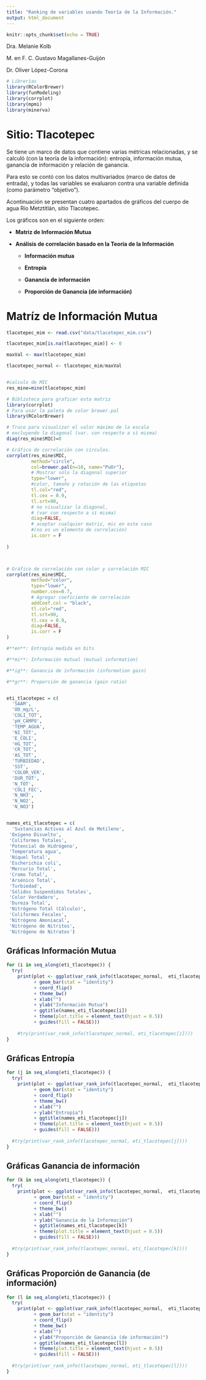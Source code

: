 ```yaml
---
title: "Ranking de variables usando Teoría de la Información."
output: html_document
---
```


```r
knitr::opts_chunk$set(echo = TRUE)
```

Dra. Melanie Kolb

M. en F. C. Gustavo Magallanes-Guijón

Dr. Oliver López-Corona

```r
# Librerías
library(RColorBrewer) 
library(funModeling)
library(corrplot)
library(mpmi)
library(minerva)

```


# Sitio: Tlacotepec

Se tiene un marco de datos que contiene varias métricas relacionadas, y se calculó (con la teoría de la información): entropía, información mutua, ganancia de información y relación de ganancia.

Para esto se contó con los datos multivariados (marco de datos de entrada), y todas las variables se evaluaron contra una variable definida (como parámetro "objetivo").

Acontinuación se presentan cuatro apartados de gráficos del cuerpo de agua Río Metztitlán, sitio Tlacotepec.

Los gráficos son en el siguiente orden:

* **Matriz de Información Mutua**
* **Análisis de correlación basado en la Teoría de la Información**

  + **Información mutua**

  + **Entropía**

  + **Ganancia de información**

  + **Proporción de Ganancia (de información)**

# Matríz de Información Mutua

```r
tlacotepec_mim <- read.csv("data/tlacotepec_mim.csv")

tlacotepec_mim[is.na(tlacotepec_mim)] <- 0

maxVal <- max(tlacotepec_mim)

tlacotepec_normal <- tlacotepec_mim/maxVal


#calculo de MIC
res_mine=mine(tlacotepec_mim)

```

```r
# Biblioteca para graficar esta matriz
library(corrplot) 
# Para usar la paleta de color brewer.pal
library(RColorBrewer) 

# Truco para visualizar el valor máximo de la escala
# excluyendo la diagonal (var. con respecto a sí misma)
diag(res_mine$MIC)=0

# Gráfico de correlación con círculos. 
corrplot(res_mine$MIC, 
         method="circle",
         col=brewer.pal(n=10, name="PuOr"),
         # Mostrar sólo la diagonal superior
         type="lower", 
         #color, tamaño y rotación de las etiquetas
         tl.col="red",
         tl.cex = 0.9, 
         tl.srt=90, 
         # no visualizar la diagonal,
         # (var con respecto a sí misma)
         diag=FALSE, 
         # aceptar cualquier matriz, mic en este caso
         #(no es un elemento de correlación)
         is.corr = F 
        
)




```
```r
# Gráfico de correlación con color y correlación MIC
corrplot(res_mine$MIC, 
         method="color",
         type="lower", 
         number.cex=0.7,
         # Agregar coeficiente de correlación
         addCoef.col = "black", 
         tl.col="red", 
         tl.srt=90, 
         tl.cex = 0.9,
         diag=FALSE, 
         is.corr = F 
)
```
```r
#**en**: Entropía medida en bits

#**mi**: Información mutual (mutual information)

#**ig**: Ganancia de información (information gain)

#**gr**: Proporción de ganancia (gain ratio)


eti_tlacotepec = c(
  'SAAM', 
  'OD_mg/L', 
  'COLI_TOT', 
  'pH_CAMPO', 
  'TEMP_AGUA', 
  'NI_TOT',
  'E_COLI', 
  'HG_TOT', 
  'CR_TOT', 
  'AS_TOT', 
  'TURBIEDAD', 
  'SST', 
  'COLOR_VER',
  'DUR_TOT', 
  'N_TOT', 
  'COLI_FEC', 
  'N_NH3', 
  'N_NO2', 
  'N_NO3')


names_eti_tlacotepec = c(
  'Sustancias Activas al Azul de Metileno',
 'Oxígeno Disuelto',
 'Coliformes Totales',
 'Potencial de Hidrógeno',
 'Temperatura agua',
 'Níquel Total',
 'Escherichia coli',
 'Mercurio Total',
 'Cromo Total',
 'Arsénico Total',
 'Turbiedad',
 'Sólidos Suspendidos Totales',
 'Color Verdadero',
 'Dureza Total',
 'Nitrógeno Total (Cálculo)',
 'Coliformes Fecales',
 'Nitrógeno Amoniacal',
 'Nitrógeno de Nitritos',
 'Nitrógeno de Nitratos')
```
## Gráficas Información Mutua
```r
for (i in seq_along(eti_tlacotepec)) {
  try(
    print(plot <- ggplot(var_rank_info(tlacotepec_normal,  eti_tlacotepec[i]), aes(x = reorder(var, mi),y = mi, fill = var))
          + geom_bar(stat = "identity") 
          + coord_flip() 
          + theme_bw() 
          + xlab("")
          + ylab("Información Mutua")
          + ggtitle(names_eti_tlacotepec[i])
          + theme(plot.title = element_text(hjust = 0.5))
          + guides(fill = FALSE)))
  
    #try(print(var_rank_info(tlacotepec_normal, eti_tlacotepec[i])))
}

```

## Gráficas Entropía

```r
for (j in seq_along(eti_tlacotepec)) {
  try(
    print(plot <- ggplot(var_rank_info(tlacotepec_normal,  eti_tlacotepec[j]), aes(x = reorder(var, en),y = en, fill = var))
          + geom_bar(stat = "identity") 
          + coord_flip() 
          + theme_bw() 
          + xlab("") 
          + ylab("Entropía")
          + ggtitle(names_eti_tlacotepec[j])
          + theme(plot.title = element_text(hjust = 0.5))
          + guides(fill = FALSE)))
  
  #try(print(var_rank_info(tlacotepec_normal, eti_tlacotepec[j])))
}

```

## Gráficas Ganancia de información
```r
for (k in seq_along(eti_tlacotepec)) {
  try(
    print(plot <- ggplot(var_rank_info(tlacotepec_normal,  eti_tlacotepec[k]), aes(x = reorder(var, ig),y = ig, fill = var))
          + geom_bar(stat = "identity") 
          + coord_flip() 
          + theme_bw() 
          + xlab("") 
          + ylab("Ganancia de la Información")
          + ggtitle(names_eti_tlacotepec[k])
          + theme(plot.title = element_text(hjust = 0.5))
          + guides(fill = FALSE)))
  
  #try(print(var_rank_info(tlacotepec_normal, eti_tlacotepec[k])))
}

```

## Gráficas Proporción de Ganancia (de información)
```r
for (l in seq_along(eti_tlacotepec)) {
  try(
    print(plot <- ggplot(var_rank_info(tlacotepec_normal,  eti_tlacotepec[l]), aes(x = reorder(var, gr),y = gr, fill = var))
          + geom_bar(stat = "identity") 
          + coord_flip() 
          + theme_bw() 
          + xlab("") 
          + ylab("Proporción de Ganancia (de información)")
          + ggtitle(names_eti_tlacotepec[l])
          + theme(plot.title = element_text(hjust = 0.5))
          + guides(fill = FALSE)))
  
  #try(print(var_rank_info(tlacotepec_normal, eti_tlacotepec[l])))
}

```